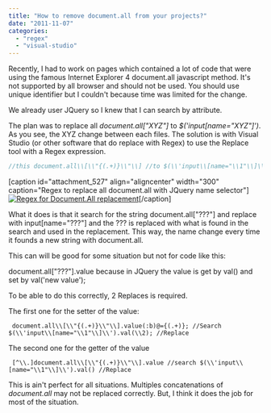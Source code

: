 ```yaml
---
title: "How to remove document.all from your projects?"
date: "2011-11-07"
categories: 
  - "regex"
  - "visual-studio"
---
```


Recently, I had to work on pages which contained a lot of code that were using the famous Internet Explorer 4 document.all javascript method. It's not supported by all browser and should not be used. You should use unique identifier but I couldn't because time was limited for the change.

We already user JQuery so I knew that I can search by attribute.

The plan was to replace all _document.all["XYZ"]_ to _$('input[name="XYZ"]')_. As you see, the XYZ change between each files. The solution is with Visual Studio (or other software that do replace with Regex) to use the Replace tool with a Regex expression.

```typescript
//this document.all\\[\\"{(.+)}\\"\\] //to $(\\'input\\[name="\\1"\\]\\') 
``` 


[caption id="attachment\_527" align="aligncenter" width="300" caption="Regex to replace all document.all with JQuery name selector"][![](http://patrickdesjardins.com/blog/wp-content/uploads/2011/11/regex-300x400.png "Regex for Document.All replacement")](http://patrickdesjardins.com/blog/how-to-remove-document-all-from-your-projects/regex)[/caption]

What it does is that it search for the string document.all["???"] and replace with input[name="???"] and the ??? is replaced with what is found in the search and used in the replacement. This way, the name change every time it founds a new string with document.all.

This can will be good for some situation but not for code like this:

document.all["???"].value because in JQuery the value is get by val() and set by val('new value');

To be able to do this correctly, 2 Replaces is required.

The first one for the setter of the value:

``` 
 document.all\\[\\"{(.+)}\\"\\].value(:b)@={(.+)}; //Search $(\\'input\\[name="\\1"\\]\\').val(\\2); //Replace 
``` 

The second one for the getter of the value

``` 
 [^\\.]document.all\\[\\"{(.+)}\\"\\].value //search $(\\'input\\[name="\\1"\\]\\').val() //Replace 
``` 

This is ain't perfect for all situations. Multiples concatenations of _document.all_ may not be replaced correctly. But, I think it does the job for most of the situation.

